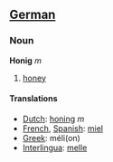 ==[[German]]==
===Noun===
'''Honig''' ''m''

#[[honey]]

====Translations====

*[[Dutch]]: [[honing]] ''m''
*[[French]], [[Spanish]]: [[miel]]
*[[Greek]]: m&eacute;li(on)
*[[Interlingua]]: [[melle]]